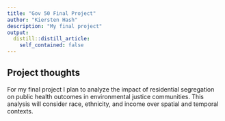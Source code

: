 ```yaml
---
title: "Gov 50 Final Project"
author: "Kiersten Hash"
description: "My final project"
output:
  distill::distill_article:
    self_contained: false
---
```




## Project thoughts

For my final project I plan to analyze the impact of residential segregation on public health outcomes in environmental justice communities. This analysis will consider race, ethnicity, and income over spatial and temporal contexts. 